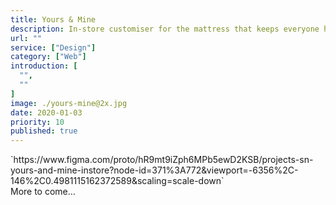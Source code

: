 ```yaml
---
title: Yours & Mine
description: In-store customiser for the mattress that keeps everyone happy
url: ""
service: ["Design"]
category: ["Web"]
introduction: [
  "",
  ""
]
image: ./yours-mine@2x.jpg
date: 2020-01-03
priority: 10
published: true
---
```


<div className="scroll scroll-offset flex items-start full -mb-16 -ml-1 md:-ml-8">
<Screen device="medium">
`https://www.figma.com/proto/hR9mt9iZph6MPb5ewD2KSB/projects-sn-yours-and-mine-instore?node-id=371%3A772&viewport=-6356%2C-146%2C0.4981115162372589&scaling=scale-down`
</Screen>
</div> 

<div className="content text-center pt-64 pb-24 font-bold text-f3">
More to come…
</div>
